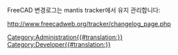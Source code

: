 <languages/>
FreeCAD 변경로그는 mantis tracker에서 유지 관리합니다:

<div class="mw-translate-fuzzy">
http://www.freecadweb.org/tracker/changelog_page.php
</div>

[[Category:Administration{{#translation:}}]]
[[Category:Developer{{#translation:}}]]



{{clear}}